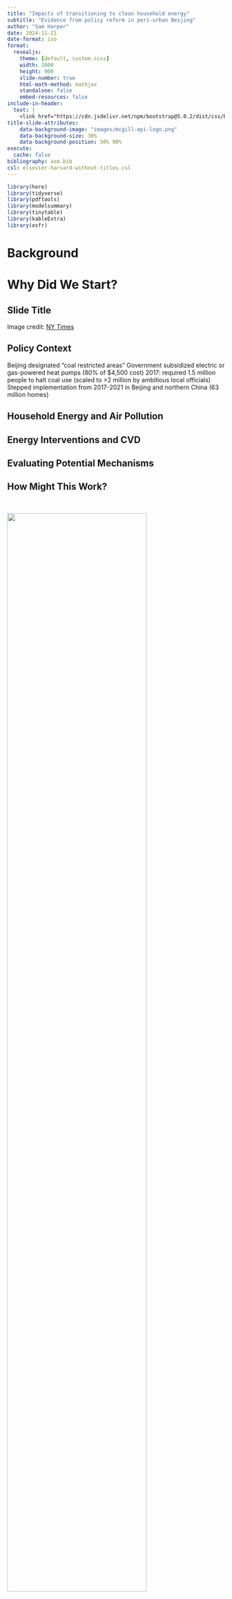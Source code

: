 ```yaml
---
title: "Impacts of transitioning to clean household energy"
subtitle: "Evidence from policy reform in peri-urban Beijing"
author: "Sam Harper"
date: 2024-11-21
date-format: iso
format: 
  revealjs:
    theme: [default, custom.scss]
    width: 1600
    height: 900
    slide-number: true
    html-math-method: mathjax
    standalone: false
    embed-resources: false
include-in-header: 
  text: |
    <link href="https://cdn.jsdelivr.net/npm/bootstrap@5.0.2/dist/css/bootstrap.min.css" rel="stylesheet" integrity="sha384-EVSTQN3/azprG1Anm3QDgpJLIm9Nao0Yz1ztcQTwFspd3yD65VohhpuuCOmLASjC" crossorigin="anonymous">
title-slide-attributes:
    data-background-image: "images/mcgill-epi-logo.png"
    data-background-size: 30%
    data-background-position: 50% 90%
execute: 
  cache: false
bibliography: asm.bib
csl: elsevier-harvard-without-titles.csl
---
```


```r
library(here)
library(tidyverse)
library(pdftools)
library(modelsummary)
library(tinytable)
library(kableExtra)
library(osfr)
```

# Background

# Why Did We Start?

## Slide Title {background-image="images/sabrie-nyt-coal.png"} 

::: aside
Image credit: [NY Times](https://www.nytimes.com/2018/02/10/world/asia/china-coal-smog-pollution.html)
:::

## {background-image="images/coal-coverage.png" background-size="contain"} 

## Policy Context

Beijing designated “coal restricted areas”
Government subsidized electric or gas-powered heat pumps (80% of $4,500 cost) 
2017: required 1.5 million people to halt coal use (scaled to >2 million by ambitious local officials)
Stepped implementation from 2017-2021 in Beijing and northern China (63 million homes)


## Household Energy and Air Pollution

## Energy Interventions and CVD

## Evaluating Potential Mechanisms

## How Might This Work?

<br>

![](images/bhet-results-chain.png){fig-align="center" width="80%"}

## Overall Study Objectives

<br>

:::: {.columns}

::: {.column width="20%"}

:::

::: {.column width="75%"}

### Aim 1. `r emo::ji("point_left")`

Estimate the total effect of the intervention.

### Aim 2. `r emo::ji("cross_mark")` 

Estimate the contribution of changes in the chemical composition of $PM_{2.5}$ to the overall effect on health outcomes.

### Aim 3. `r emo::ji("point_left")`

Examine alternative [pathways and mechanisms]{.blue} that may contribute to the intervention’s impact.
:::

::::

## BP, Temperature, and Air Pollution

Some text here

::: aside
See @sternbach2022
:::

## More information

Some text here

::: {.aside}
Actually, read @callaway2021a 
:::

# What Did We Do?

## First part of mediation: total effect

<br>

:::: {.columns}

::: {.column width="25%"}

<br>

Step 1: Estimate the total effect of $T$.

:::

::: {.column width="75%"}

<br><br>


:::

::::

## Second part of mediation: decomposition

Basic idea: understand pathways of effects 

:::: {.columns}

::: {.column width="25%"}

<br>

Step 2: Estimate how much of the total effect is due to $PM_{2.5}$ vs. other pathways?

:::

::: {.column width="75%"}

<br>


:::

::::

## Quantities of interest {background-image="images/basic-dag.png" background-size="30%" background-position="top 0% left 100%"}

Total effect:
$$\color{red}{E[Y|T,X]=\beta_{0}+\beta_{1}T +\beta_{2}X}$$

This equation estimates the total effect of the ban:
$$\color{red}{TE=\beta_{1}(T^{*}-T)}$$
where $T^{*}$ is exposure to ban and $T$ is no exposure.


## Mediation model {background-image="images/basic-dag.png" background-size="30%" background-position="top 0% left 100%"}

Estimate two regressions:

1. Treatment on mediator:  

$${E[M|T,X]=\beta_{0}+\beta_{1}T +\beta_{2}X}$$

. . . 

2. Treatment and mediator on outcome:  

$$\color{red}E[Y|T,X,M] = \theta_{0} + \theta_{1}T + \theta_{2}M + \theta_{3}TM + \theta_{4}X + \theta_{5}W$$


Second equation estimates the "Controlled Direct Effect":
$$\color{red}{CDE=\theta_{1}+\theta_{3}TM}$$

::: aside
See @vanderweele2015. Other quantities include the "Natural Direct Effect" ($\theta_{1} + \theta_{3}(\beta_{0} + \beta_{1} + \beta_{2})$) and the "Natural Indirect Effect" ($\theta_{2}\beta_{1} + \theta_{3}\beta_{1}$)]
:::

## Key assumptions {background-image="images/basic-dag.png" background-size="30%" background-position="top 0% left 100%"}

<br>

:::: {.columns}

::: {.column width="20%"}

:::

::: {.column width="75%"}

Assumptions for valid CDE:

- No confounding of the total effect.
- No confounding of the mediator-outcome effect.

Valid NDE and NIE also require:

- No confounding of the exposure-mediator effect.
- No mediator–outcome confounder affected by treatment.
:::

::::

## What the hell is the CDE?
<br>

### Interpretation

*This effect is the contrast between the counterfactual outcome if the individual were exposed at $T=t$ and the counterfactual outcome if the same individual were exposed at* $T=t*$, *with the mediator set to a fixed level* $M=m$.

<br>

### English:

*"By how much would blood pressure change if the policy were implemented and we held $PM_{2.5}$ fixed at* $m$ *?"*

# What Did We Find?

## Treatment groups were generally balanced

```r
bt <- readRDS(here("data-clean", 
  "t_balance.rds"))

btf <- tt(bt@table_dataframe) %>%
  group_tt(j = list(`Never enrolled (N=603)` = 2:3, 
    `Ever enrolled (N=400)` = 4:5)) %>%
  style_tt(j=1:7, fontsize = 0.7) %>%
  theme_tt("striped")
btf
```

## Treatment groups were generally balanced

```r
bt <- readRDS(here("data-clean", 
  "t_balance.rds"))

knitr::kable(bt@table_dataframe) |>
  kable_styling(bootstrap_options = c("striped", "hover", 
    "condensed", "responsive"), full_width = F, font_size=30) %>%
  column_spec(1, width_min = '5in') %>%
  add_header_above(c(" " = 1, "Never treated (N=603)" = 2, 
                     "Ever treated (N=400)" = 2, " " = 2))
```

## Treated households adopted cleaner energy

![](images/sankey-w2.png){fig-align="center" width="70%"}

## Treated households adopted cleaner energy

[*At the time of treatment*]{.large}

![](images/sanky.jpg)

## Treated households reported less coal use
<br>

![](images/coal-plot.png){fig-align="center"}


## Policy reduced (only) indoor PM

## Policy reduced indoor temperature

## Policy reduced BP, respiratory symptoms, not biomarkers

## Most of the BP effect was mediated by PM and Temp

## Little mediation for respiratory symptoms

# What Does It Mean?

## {.center background-image="images/mcgill-university.jpg"}

:::{#title-slide .center}
### [Questions?]{.white} 
[sam.harper@mcgill.ca]{.white}  
[samharper.org]{.white}

![](images/sbh4th-qr.png)
:::

## References


